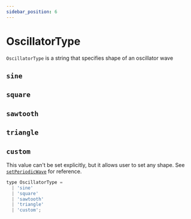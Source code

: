 ```yaml
---
sidebar_position: 6
---
```


# OscillatorType

`OscillatorType` is a string that specifies shape of an oscillator wave

## `sine`

## `square`

## `sawtooth`

## `triangle`

## `custom`

This value can't be set explicitly, but it allows user to set any shape. See [`setPeriodicWave`](/sources/oscillator-node#setperiodicwave) for reference.

```jsx
type OscillatorType =
  | 'sine'
  | 'square'
  | 'sawtooth'
  | 'triangle'
  | 'custom';
```
